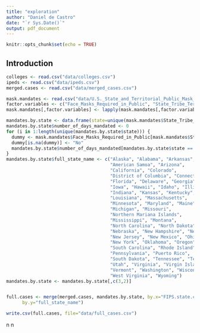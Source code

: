 ```yaml
---
title: "exploration"
author: "Daniel de Castro"
date: "`r Sys.Date()`"
output: pdf_document
---
```


```r
knitr::opts_chunk$set(echo = TRUE)
```

## Introduction 

```r
colleges <- read.csv("data/colleges.csv")
ipeds <- read.csv("data/ipeds.csv")
merged.cases <- read.csv("data/merged_cases.csv")
```

```r
mask.mandates <- read.csv("data/U.S._State_and_Territorial_Public_Mask_Mandates_From_April_8__2020_through_August_15__2021_by_State_by_Day.csv")
factor.variables <- c("Face_Masks_Required_in_Public", "State_Tribe_Territory", "order_code")
mask.mandates[,factor.variables] <- lapply(mask.mandates[,factor.variables], as.factor)
```

```r
mandates.by.state <- data.frame(state=unique(mask.mandates$State_Tribe_Territory))
mandates.by.state$number_of_days_mandated <- 0
for (i in 1:length(unique(mandates.by.state$state))) {
  dummy <- mask.mandates$Face_Masks_Required_in_Public[mask.mandates$State_Tribe_Territory == mandates.by.state$state[i]]
  dummy[is.na(dummy)] <- "No"
  mandates.by.state$number_of_days_mandated[mandates.by.state$state == mandates.by.state$state[i]] = sum(dummy == "Yes")
}
mandates.by.state$full_state_name <- c("Alaska", "Alabama", "Arkansas", 
                                       "American Samoa", "Arizona", 
                                       "California", "Colorado", 
                                       "District of Columbia", "Connecticut", 
                                       "Florida", "Delaware", "Georgia", "Guam", 
                                       "Iowa", "Hawaii", "Idaho", "Illinois", 
                                       "Indiana", "Kansas", "Kentucky", 
                                       "Louisiana", "Massachusetts", 
                                       "Minnesota", "Maryland", "Maine", 
                                       "Michigan", "Missouri", 
                                       "Northern Mariana Islands", 
                                       "Mississippi", "Montana", 
                                       "North Carolina", "North Dakota", 
                                       "Nebraska", "New Hampshire", "Nevada", 
                                       "New Jersey", "New Mexico", "Ohio", 
                                       "New York", "Oklahoma", "Oregon", 
                                       "South Carolina", "Rhode Island", 
                                       "Pennsylvania", "Puerto Rico", 
                                       "South Dakota", "Tennessee", "Texas", 
                                       "Utah", "Virginia", "Virgin Islands", 
                                       "Vermont", "Washington", "Wisconsin", 
                                       "West Virginia", "Wyoming")
mandates.by.state <- mandates.by.state[,c(3,2)]


full.cases <- merge(merged.cases, mandates.by.state, by.x="FIPS.state.code", 
      by.y="full_state_name")
```

```r
write.csv(full.cases, file="data/full_cases.csv")
```


n n


